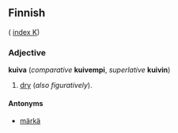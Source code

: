 ==Finnish==
( [[Wiktionary:Finnish_index_k|index K]])

===Adjective===
'''kuiva''' (''comparative'' '''kuivempi''', ''superlative'' '''kuivin''')

# [[dry]] (''also figuratively'').

====Antonyms====

*[[märkä]]